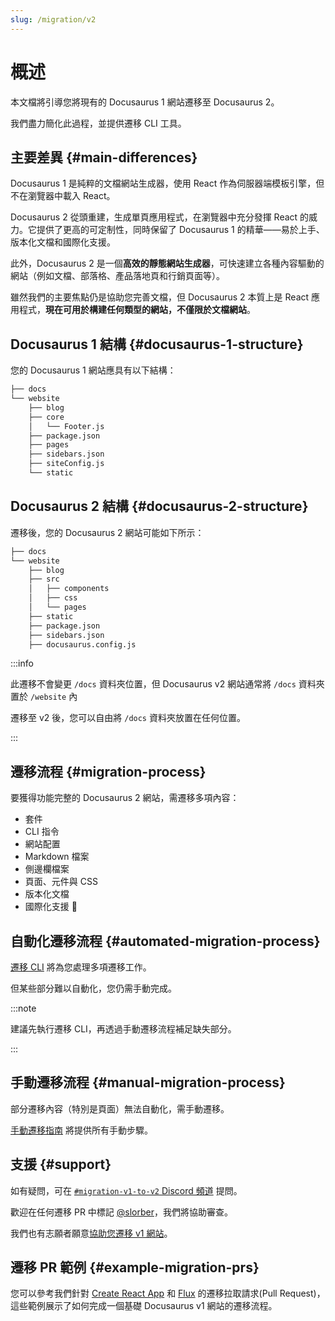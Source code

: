 ```yaml
---
slug: /migration/v2
---
```


# 概述

本文檔將引導您將現有的 Docusaurus 1 網站遷移至 Docusaurus 2。

我們盡力簡化此過程，並提供遷移 CLI 工具。

## 主要差異 {#main-differences}

Docusaurus 1 是純粹的文檔網站生成器，使用 React 作為伺服器端模板引擎，但不在瀏覽器中載入 React。

Docusaurus 2 從頭重建，生成單頁應用程式，在瀏覽器中充分發揮 React 的威力。它提供了更高的可定制性，同時保留了 Docusaurus 1 的精華——易於上手、版本化文檔和國際化支援。

此外，Docusaurus 2 是一個**高效的靜態網站生成器**，可快速建立各種內容驅動的網站（例如文檔、部落格、產品落地頁和行銷頁面等）。

雖然我們的主要焦點仍是協助您完善文檔，但 Docusaurus 2 本質上是 React 應用程式，**現在可用於構建任何類型的網站，不僅限於文檔網站**。

## Docusaurus 1 結構 {#docusaurus-1-structure}

您的 Docusaurus 1 網站應具有以下結構：

```bash
├── docs
└── website
    ├── blog
    ├── core
    │   └── Footer.js
    ├── package.json
    ├── pages
    ├── sidebars.json
    ├── siteConfig.js
    └── static
```

## Docusaurus 2 結構 {#docusaurus-2-structure}

遷移後，您的 Docusaurus 2 網站可能如下所示：

```sh
├── docs
└── website
    ├── blog
    ├── src
    │   ├── components
    │   ├── css
    │   └── pages
    ├── static
    ├── package.json
    ├── sidebars.json
    ├── docusaurus.config.js
```

:::info

此遷移不會變更 `/docs` 資料夾位置，但 Docusaurus v2 網站通常將 `/docs` 資料夾置於 `/website` 內

遷移至 v2 後，您可以自由將 `/docs` 資料夾放置在任何位置。

:::

## 遷移流程 {#migration-process}

要獲得功能完整的 Docusaurus 2 網站，需遷移多項內容：

- 套件
- CLI 指令
- 網站配置
- Markdown 檔案
- 側邊欄檔案
- 頁面、元件與 CSS
- 版本化文檔
- 國際化支援 🚧

## 自動化遷移流程 {#automated-migration-process}

[遷移 CLI](./migration-automated.mdx) 將為您處理多項遷移工作。

但某些部分難以自動化，您仍需手動完成。

:::note

建議先執行遷移 CLI，再透過手動遷移流程補足缺失部分。

:::

## 手動遷移流程 {#manual-migration-process}

部分遷移內容（特別是頁面）無法自動化，需手動遷移。

[手動遷移指南](./migration-manual.mdx) 將提供所有手動步驟。

## 支援 {#support}

如有疑問，可在 [`#migration-v1-to-v2` Discord 頻道](https://discord.gg/C3P6CxMMxY) 提問。

歡迎在任何遷移 PR 中標記 [@slorber](https://github.com/slorber)，我們將協助審查。

我們也有志願者願意[協助您遷移 v1 網站](https://github.com/facebook/docusaurus/issues/1834)。

## 遷移 PR 範例 {#example-migration-prs}

您可以參考我們針對 [Create React App](https://github.com/facebook/create-react-app/pull/7785) 和 [Flux](https://github.com/facebook/flux/pull/471) 的遷移拉取請求(Pull Request)，這些範例展示了如何完成一個基礎 Docusaurus v1 網站的遷移流程。